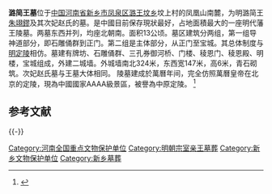 {{文物保护单位
| 级别 = 全国
| 名称 = 潞简王墓
| 图片 = 潞王陵 - panoramio.jpg
| 编号 = 4－74
| 分类 = 古墓葬
| 时代 = [[明朝|明朝]]
| 所在 = [[河南省|河南省]][[新乡市|新乡市]][[凤泉区|凤泉区]][[潞王坟乡|潞王坟乡]]坟上村
| 登录 = 1996年
| Cat = 河南全国重点文物保护单位
}}

'''潞简王墓'''位于[[中国|中国]][[河南省|河南省]][[新乡市|新乡市]][[凤泉区|凤泉区]][[潞王坟乡|潞王坟乡]]坟上村的凤凰山南麓，为明潞简王[[朱翊鏐|朱翊鏐]]及其次妃赵氏的墓。是中國目前保存現狀最好，占地面積最大的一座明代藩王陵墓。两墓东西并列，均座北朝南。面积13公顷。墓区建筑分两组，第一组导神道部分，即石雕俑群到正门。第二组是主体部分，从正门至宝城。其总体制度与[[明定陵|明定陵]]相仿。墓建有牌坊、石雕俑群、三孔券御河桥、门楼、稜恩门、稜恩殿、明楼，宝城组成，外建二城墙。外城墙南北324米，东西宽147米，高6米，青石砌筑。次妃赵氏墓与王墓大体相同。
陵墓建成於萬曆年间，完全仿照萬曆皇帝在北京的定陵，現為中國國家AAAA級景區，被譽為中原定陵。
<ref>{{cite web|author=中原文物|title=新乡明潞简王墓调查简报|url=http://www.cnki.net/KCMS/detail/detail.aspx?QueryID=36&CurRec=1&recid=&filename=ZYWW197803008&dbname=CJFD7984&dbcode=CJFQ&pr=&urlid=&yx=&v=MDQ2NjRSTDZmYitabkZ5em5WYnZKUHpUY2ViS3hHZG5Nckk5RmJJUjhlWDFMdXhZUzdEaDFUM3FUcldNMUZyQ1U=|accessdate=1978年03期|archive-date=2021-07-26|archive-url=https://web.archive.org/web/20210726081529/https://www.cnki.net/KCMS/detail/detail.aspx?QueryID=36&CurRec=1&recid=&filename=ZYWW197803008&dbname=CJFD7984&dbcode=CJFQ&pr=&urlid=&yx=&v=MDQ2NjRSTDZmYitabkZ5em5WYnZKUHpUY2ViS3hHZG5Nckk5RmJJUjhlWDFMdXhZUzdEaDFUM3FUcldNMUZyQ1U%3D|dead-url=yes}}</ref>

== 参考文献 ==
{{Reflist}}

{{-}}
{{河南全国重点文物保护单位}}
[[Category:河南全国重点文物保护单位|Category:河南全国重点文物保护单位]]
[[Category:明朝宗室亲王墓葬|Category:明朝宗室亲王墓葬]]
[[Category:新乡文物保护单位|Category:新乡文物保护单位]]
[[Category:新乡墓葬|Category:新乡墓葬]]